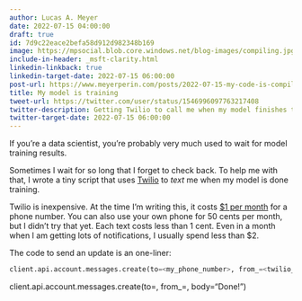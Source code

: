 ```yaml
---
author: Lucas A. Meyer
date: 2022-07-15 04:00:00
draft: true
id: 7d9c22eace2befa58d912d982348b169
image: https://mpsocial.blob.core.windows.net/blog-images/compiling.jpg
include-in-header: _msft-clarity.html
linkedin-linkback: true
linkedin-target-date: 2022-07-15 06:00:00
post-url: https://www.meyerperin.com/posts/2022-07-15-my-code-is-compiling.html
title: My model is training
tweet-url: https://twitter.com/user/status/1546996097763217408
twitter-description: Getting Twilio to call me when my model finishes training
twitter-target-date: 2022-07-15 06:00:00
---
```


If you're a data scientist, you're probably very much used to wait for model training results.

Sometimes I wait for so long that I forget to check back. To help me with that, I wrote a tiny script that uses [Twilio](https://www.twilio.com) to _text_ me when my model is done training. 

Twilio is inexpensive. At the time I'm writing this, it costs [$1 per month](https://www.twilio.com/sms/pricing/us) for a phone number. You can also use your own phone for 50 cents per month, but I didn't try that yet. Each text costs less than 1 cent. Even in a month when I am getting lots of notifications, I usually spend less than $2.

The code to send an update is an one-liner:     

```python
client.api.account.messages.create(to=<my_phone_number>, from_=<twilio_number>, body="Done!")
```

client.api.account.messages.create(to=<my_phone_number>, from_=<twilio_number>, body="Done!")

